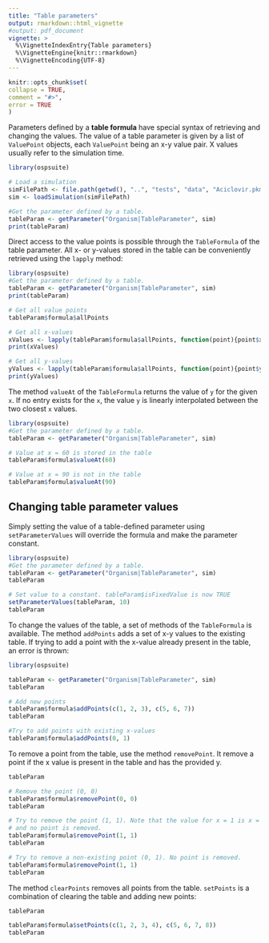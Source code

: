 ```yaml
---
title: "Table parameters"
output: rmarkdown::html_vignette
#output: pdf_document
vignette: >
  %\VignetteIndexEntry{Table parameters}
  %\VignetteEngine{knitr::rmarkdown}
  %\VignetteEncoding{UTF-8}
---
```


  ```r
knitr::opts_chunk$set(
  collapse = TRUE,
  comment = "#>",
  error = TRUE
)
  ```

Parameters defined by a **table formula** have special syntax of retrieving and changing the values. The value of a table parameter is given by a list of `ValuePoint` objects, each `ValuePoint` being an x-y value pair. X values usually refer to the simulation time.

```r
library(ospsuite)

# Load a simulation
simFilePath <- file.path(getwd(), "..", "tests", "data", "Aciclovir.pkml", fsep = .Platform$file.sep)
sim <- loadSimulation(simFilePath)

#Get the parameter defined by a table.
tableParam <- getParameter("Organism|TableParameter", sim)
print(tableParam)
```

Direct access to the value points is possible through the `TableFormula` of the table parameter. All x- or y-values stored in the table can be conveniently retrieved using the `lapply` method:

```r
library(ospsuite)
#Get the parameter defined by a table.
tableParam <- getParameter("Organism|TableParameter", sim)
print(tableParam)

# Get all value points
tableParam$formula$allPoints

# Get all x-values
xValues <- lapply(tableParam$formula$allPoints, function(point){point$x})
print(xValues)

# Get all y-values
yValues <- lapply(tableParam$formula$allPoints, function(point){point$y})
print(yValues)
```

The method `valueAt` of the `TableFormula` returns the value of `y` for the given `x`. If no entry exists for the `x`, the value `y` is linearly interpolated between the two closest `x` values.

```r
library(ospsuite)
#Get the parameter defined by a table.
tableParam <- getParameter("Organism|TableParameter", sim)

# Value at x = 60 is stored in the table
tableParam$formula$valueAt(60)

# Value at x = 90 is not in the table
tableParam$formula$valueAt(90)
```

## Changing table parameter values
Simply setting the value of a table-defined parameter using `setParameterValues` will override the formula and make the parameter constant.

```r
library(ospsuite)
#Get the parameter defined by a table.
tableParam <- getParameter("Organism|TableParameter", sim)
tableParam

# Set value to a constant. tableParam$isFixedValue is now TRUE
setParameterValues(tableParam, 10)
tableParam
```

To change the values of the table, a set of methods of the `TableFormula` is available. The method `addPoints` adds a set of x-y values to the existing table. If trying to add a point with the x-value already present in the table, an error is thrown:

```r
library(ospsuite)

tableParam <- getParameter("Organism|TableParameter", sim)
tableParam

# Add new points
tableParam$formula$addPoints(c(1, 2, 3), c(5, 6, 7))
tableParam

#Try to add points with existing x-values
tableParam$formula$addPoints(0, 1)
```

To remove a point from the table, use the method `removePoint`. It remove a point if the x value is present in the table and has the provided y.

```r
tableParam

# Remove the point (0, 0)
tableParam$formula$removePoint(0, 0)
tableParam

# Try to remove the point (1, 1). Note that the value for x = 1 is x = 5 in the original table,
# and no point is removed.
tableParam$formula$removePoint(1, 1)
tableParam

# Try to remove a non-existing point (0, 1). No point is removed.
tableParam$formula$removePoint(1, 1)
tableParam
```

The method `clearPoints` removes all points from the table. `setPoints` is a combination of clearing the table and adding new points:

```r
tableParam

tableParam$formula$setPoints(c(1, 2, 3, 4), c(5, 6, 7, 8))
tableParam

```


